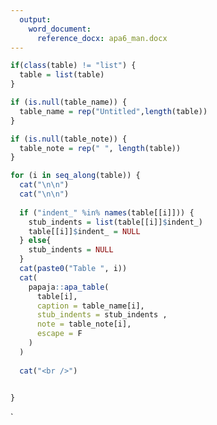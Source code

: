 ```yaml
---
  output:
    word_document:
      reference_docx: apa6_man.docx
---
```


```r
if(class(table) != "list") {
  table = list(table)
}

if (is.null(table_name)) {
  table_name = rep("Untitled",length(table))
}

if (is.null(table_note)) {
  table_note = rep(" ", length(table))
}

for (i in seq_along(table)) {
  cat("\n\n")
  cat("\n\n")
  
  if ("indent_" %in% names(table[[i]])) {
    stub_indents = list(table[[i]]$indent_)
    table[[i]]$indent_ = NULL
  } else{
    stub_indents = NULL
  }
  cat(paste0("Table ", i))
  cat(
    papaja::apa_table(
      table[i],
      caption = table_name[i],
      stub_indents = stub_indents ,
      note = table_note[i],
      escape = F
    )
  )
  
  cat("<br />")
  

}
```

`

